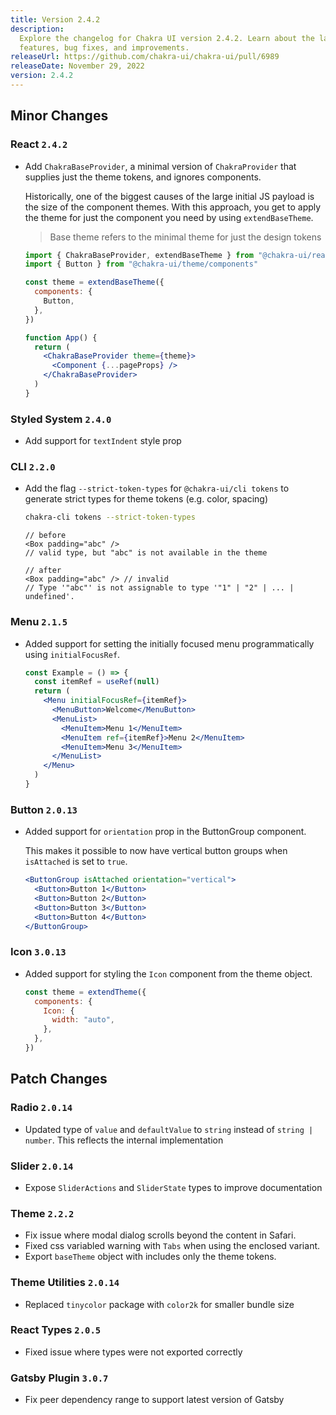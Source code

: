 ```yaml
---
title: Version 2.4.2
description:
  Explore the changelog for Chakra UI version 2.4.2. Learn about the latest
  features, bug fixes, and improvements.
releaseUrl: https://github.com/chakra-ui/chakra-ui/pull/6989
releaseDate: November 29, 2022
version: 2.4.2
---
```


## Minor Changes

### React `2.4.2`

- Add `ChakraBaseProvider`, a minimal version of `ChakraProvider` that supplies
  just the theme tokens, and ignores components.

  Historically, one of the biggest causes of the large initial JS payload is the
  size of the component themes. With this approach, you get to apply the theme
  for just the component you need by using `extendBaseTheme`.

  > Base theme refers to the minimal theme for just the design tokens

  ```jsx live=false
  import { ChakraBaseProvider, extendBaseTheme } from "@chakra-ui/react"
  import { Button } from "@chakra-ui/theme/components"

  const theme = extendBaseTheme({
    components: {
      Button,
    },
  })

  function App() {
    return (
      <ChakraBaseProvider theme={theme}>
        <Component {...pageProps} />
      </ChakraBaseProvider>
    )
  }
  ```

### Styled System `2.4.0`

- Add support for `textIndent` style prop

### CLI `2.2.0`

- Add the flag `--strict-token-types` for `@chakra-ui/cli tokens` to generate
  strict types for theme tokens (e.g. color, spacing)

  ```bash
  chakra-cli tokens --strict-token-types
  ```

  ```tsx live=false
  // before
  <Box padding="abc" />
  // valid type, but "abc" is not available in the theme

  // after
  <Box padding="abc" /> // invalid
  // Type '"abc"' is not assignable to type '"1" | "2" | ... | undefined'.
  ```

### Menu `2.1.5`

- Added support for setting the initially focused menu programmatically using
  `initialFocusRef`.

  ```jsx live=false
  const Example = () => {
    const itemRef = useRef(null)
    return (
      <Menu initialFocusRef={itemRef}>
        <MenuButton>Welcome</MenuButton>
        <MenuList>
          <MenuItem>Menu 1</MenuItem>
          <MenuItem ref={itemRef}>Menu 2</MenuItem>
          <MenuItem>Menu 3</MenuItem>
        </MenuList>
      </Menu>
    )
  }
  ```

### Button `2.0.13`

- Added support for `orientation` prop in the ButtonGroup component.

  This makes it possible to now have vertical button groups when `isAttached` is
  set to `true`.

  ```jsx live=false
  <ButtonGroup isAttached orientation="vertical">
    <Button>Button 1</Button>
    <Button>Button 2</Button>
    <Button>Button 3</Button>
    <Button>Button 4</Button>
  </ButtonGroup>
  ```

### Icon `3.0.13`

- Added support for styling the `Icon` component from the theme object.

  ```jsx live=false
  const theme = extendTheme({
    components: {
      Icon: {
        width: "auto",
      },
    },
  })
  ```

## Patch Changes

### Radio `2.0.14`

- Updated type of `value` and `defaultValue` to `string` instead of
  `string | number`. This reflects the internal implementation

### Slider `2.0.14`

- Expose `SliderActions` and `SliderState` types to improve documentation

### Theme `2.2.2`

- Fix issue where modal dialog scrolls beyond the content in Safari.
- Fixed css variabled warning with `Tabs` when using the enclosed variant.
- Export `baseTheme` object with includes only the theme tokens.

### Theme Utilities `2.0.14`

- Replaced `tinycolor` package with `color2k` for smaller bundle size

### React Types `2.0.5`

- Fixed issue where types were not exported correctly

### Gatsby Plugin `3.0.7`

- Fix peer dependency range to support latest version of Gatsby
